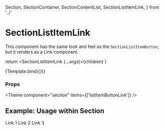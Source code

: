   Section,
  SectionContainer,
  SectionContentList,
  SectionListItemLink,
} from '../'

<Meta
  title="Components/Section/SectionListItemLink"
  component={SectionListItemLink}
/>

# SectionListItemLink

This component has the same look and feel as the `SectionListItemButton`, but it renders as a Link component.

  return <SectionListItemLink {...args}>{children}</SectionListItemLink>
}

<Canvas>
  <Story name="Default" args={{ href: '#', children: 'Link' }}>
    {Template.bind({})}
  </Story>
</Canvas>

### Props

<ArgsTable story="Default" />



<Theme component="section" items={['listItemButtonLink']} />

## Example: Usage within Section

<Canvas>
  <Story name="Usage within Section">
    <Section>
      <SectionContainer>
        <SectionContentList>
          <SectionListItemLink href="#1">Link 1</SectionListItemLink>
          <SectionListItemLink href="#2">Link 2</SectionListItemLink>
          <SectionListItemLink href="#3">Link 3</SectionListItemLink>
        </SectionContentList>
      </SectionContainer>
    </Section>
  </Story>
</Canvas>
